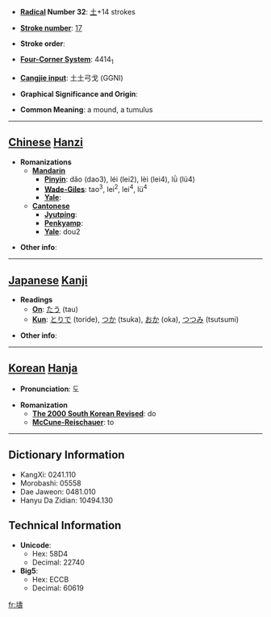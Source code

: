 * '''[[Wiktionary:Chinese radical index| Radical]] Number 32''': [[Wiktionary:Chinese radical index 土|土]]+14 strokes

* '''[[Wiktionary:Chinese total strokes index|Stroke number]]''': [[Wiktionary:Chinese total strokes index 17|17]]

* '''Stroke order''': 

* '''[[Wiktionary:Chinese four corner index|Four-Corner System]]''': 4414<sub>1</sub>

* '''[[Wiktionary:Chinese Cangjie index|Cangjie input]]''': 土土弓戈 (GGNI)

* '''Graphical Significance and Origin''': 

* '''Common Meaning''': a mound, a tumulus

----

== [[Chinese]] [[Hanzi]] ==

* '''Romanizations'''
** '''[[Mandarin]]'''
*** '''[[Pinyin]]''': dǎo (dao3), léi (lei2), lèi (lei4), lǜ (lü4)
*** '''[[Wade-Giles]]''': tao<sup>3</sup>, lei<sup>2</sup>, lei<sup>4</sup>, lü<sup>4</sup>
*** '''[[Yale]]''': 
** '''[[Cantonese]]'''
*** '''[[Jyutping]]''':
*** '''[[Penkyamp]]''': 
*** '''[[Yale]]''': dou2

* '''Other info''': 

----

== [[Japanese]] [[Kanji]] ==

* '''Readings'''
** '''[[On]]''': [[たう]] (tau)
** '''[[Kun]]''': [[とりで]] (toride), [[つか]] (tsuka), [[おか]] (oka), [[つつみ]] (tsutsumi)

* '''Other info''':  

----

== [[Korean]] [[Hanja]] ==

* '''Pronunciation''': 도

* '''Romanization'''
** '''[[The 2000 South Korean Revised Romanization|The 2000 South Korean Revised]]''': do
** '''[[McCune-Reischauer]]''': to

----

== Dictionary Information ==

* KangXi: 0241.110
* Morobashi: 05558
* Dae Jaweon: 0481.010
* Hanyu Da Zidian: 10494.130

== Technical Information ==

* '''Unicode''':
** Hex: 58D4
** Decimal: 22740
* '''Big5''':
** Hex: ECCB
** Decimal: 60619

[[fr:壔]]